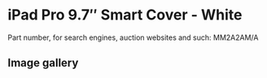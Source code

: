 
# iPad Pro 9.7″ Smart Cover - White

Part number, for search engines, auction websites and such: MM2A2AM/A

## Image gallery

<div style={{ width: '100%', maxWidth: '768px' }}>
<GalleryComponent
    images={[
      {
        original: "/everysource/MM2A2.webp",
        thumbnail: "/everypreview/MM2A2.webp",
      },
      {
        original: "/everysource/MM2A2_AV1_GOLD.webp",
        thumbnail: "/everypreview/MM2A2_AV1_GOLD.webp",
      },
      {
        original: "/everysource/MM2A2_AV1_ROSEGOLD.webp",
        thumbnail: "/everypreview/MM2A2_AV1_ROSEGOLD.webp",
      },
      {
        original: "/everysource/MM2A2_AV1_SILVER.webp",
        thumbnail: "/everypreview/MM2A2_AV1_SILVER.webp",
      },
      {
        original: "/everysource/MM2A2_AV1_SPACE_GRAY.webp",
        thumbnail: "/everypreview/MM2A2_AV1_SPACE_GRAY.webp",
      },
      {
        original: "/everysource/MM2A2_AV2.webp",
        thumbnail: "/everypreview/MM2A2_AV2.webp",
      },
      {
        original: "/everysource/MM2A2_AV3.webp",
        thumbnail: "/everypreview/MM2A2_AV3.webp",
      }
    ]}
  />
</div>